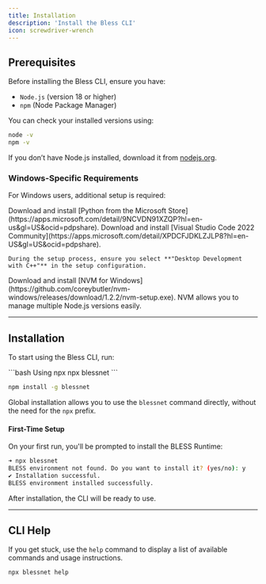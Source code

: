 ```yaml
---
title: Installation
description: 'Install the Bless CLI'
icon: screwdriver-wrench
---
```


## Prerequisites

Before installing the Bless CLI, ensure you have:

-   `Node.js` (version 18 or higher)
-   `npm` (Node Package Manager)

You can check your installed versions using:

```bash
node -v
npm -v
```

If you don’t have Node.js installed, download it from [nodejs.org](https://nodejs.org/).

### Windows-Specific Requirements

For Windows users, additional setup is required:

<Steps>
  <Step title="Install Python">
    Download and install [Python from the Microsoft Store](https://apps.microsoft.com/detail/9NCVDN91XZQP?hl=en-us&gl=US&ocid=pdpshare).
  </Step>
  <Step title="Install Visual Studio Code (VS Code)">
    Download and install [Visual Studio Code 2022 Community](https://apps.microsoft.com/detail/XPDCFJDKLZJLP8?hl=en-US&gl=US&ocid=pdpshare).

    During the setup process, ensure you select **"Desktop Development with C++"** in the setup configuration.

  </Step>
  <Step title="Install Node Version Manager (NVM) ">
    Download and install [NVM for Windows](https://github.com/coreybutler/nvm-windows/releases/download/1.2.2/nvm-setup.exe).
    NVM allows you to manage multiple Node.js versions easily.
  </Step>
</Steps>

---

## Installation

To start using the Bless CLI, run:

<CodeGroup>
```bash Using npx
npx blessnet
```

```bash Global installation
npm install -g blessnet
```

</CodeGroup>

Global installation allows you to use the `blessnet` command directly, without the need for the `npx` prefix.

#### First-Time Setup

On your first run, you'll be prompted to install the BLESS Runtime:

```bash
➜ npx blessnet
BLESS environment not found. Do you want to install it? (yes/no): y
✔ Installation successful.
BLESS environment installed successfully.
```

After installation, the CLI will be ready to use.

---

## CLI Help

If you get stuck, use the `help` command to display a list of available commands and usage instructions.

```bash
npx blessnet help
```
